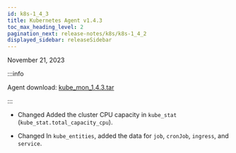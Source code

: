 ```yaml
---
id: k8s-1_4_3
title: Kubernetes Agent v1.4.3
toc_max_heading_level: 2
pagination_next: release-notes/k8s/k8s-1_4_2
displayed_sidebar: releaseSidebar
---
```


November 21, 2023

:::info

Agent download: [kube_mon_1.4.3.tar](https://repo.whatap.io/docker/kube_mon_1.4.3.tar)

:::

- <Status>Changed</Status> Added the cluster CPU capacity in <code>kube_stat</code> (<code>kube_stat.total_capacity_cpu</code>).

- <Status>Changed</Status> In <code>kube_entities</code>, added the data for <code>job</code>, <code>cronJob</code>, <code>ingress</code>, and <code>service</code>.
